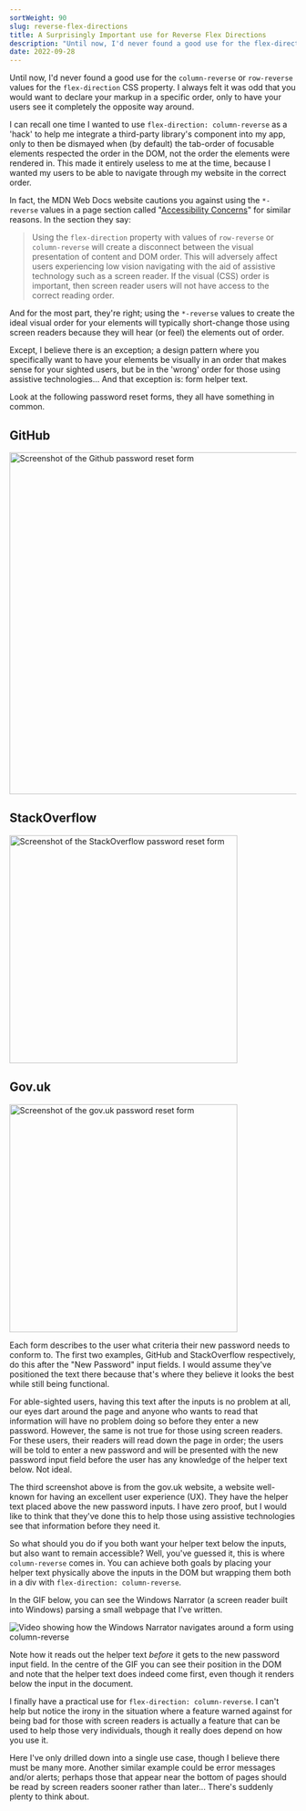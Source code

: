 ```yaml
---
sortWeight: 90
slug: reverse-flex-directions
title: A Surprisingly Important use for Reverse Flex Directions
description: "Until now, I'd never found a good use for the flex-direction: column-reverse CSS values. I always felt it was odd that you would want to declare your markup in a specific order, only to have your users see it completely the opposite way around. Yet there's at least one use for it that can actually help to make your content more accessible."
date: 2022-09-28
---
```



Until now, I'd never found a good use for the `column-reverse` or `row-reverse` values for the `flex-direction` CSS property.
I always felt it was odd that you would want to declare your markup in a specific order,
only to have your users see it completely the opposite way around.

I can recall one time I wanted to use `flex-direction: column-reverse` as a 'hack'
to help me integrate a third-party library's component into my app,
only to then be dismayed when (by default) the tab-order of focusable elements respected the order in the DOM,
not the order the elements were rendered in.
This made it entirely useless to me at the time, because I wanted my users to be able to navigate through my
website in the correct order.

In fact, the MDN Web Docs website cautions you against using the `*-reverse` values in a page section called
"[Accessibility Concerns](https://developer.mozilla.org/en-US/docs/Web/CSS/flex-direction#accessibility_concerns)" for similar reasons.
In the section they say:

> Using the `flex-direction` property with values of `row-reverse` or `column-reverse` will create a disconnect
> between the visual presentation of content and DOM order.
> This will adversely affect users experiencing low vision navigating with the aid of assistive technology such as a screen reader.
> If the visual (CSS) order is important, then screen reader users will not have access to the correct reading order.

And for the most part, they're right; using the `*-reverse` values to create the ideal visual order for your
elements will typically short-change those using screen readers because they will hear (or feel) the elements out of order.

Except, I believe there is an exception;
a design pattern where you specifically want to have your elements be visually in an order that makes sense for your sighted users,
but be in the 'wrong' order for those using assistive technologies... And that exception is: form helper text.

Look at the following password reset forms, they all have something in common.

## GitHub

<img
  src={GitHubPasswordReset.src}
  alt="Screenshot of the Github password reset form"
  title="Screenshot of the Github password reset form"
  width="600"
/>

## StackOverflow

<img
  src={StackOverflowPasswordReset.src}
  alt="Screenshot of the StackOverflow password reset form"
  title="Screenshot of the StackOverflow password reset form"
  width="400"
/>

## Gov.uk

<img
  src={GovUkPasswordReset.src}
  alt="Screenshot of the gov.uk password reset form"
  title="Screenshot of the gov.uk password reset form"
  width="400"
/>

Each form describes to the user what criteria their new password needs to conform to.
The first two examples, GitHub and StackOverflow respectively, do this after the "New Password" input fields.
I would assume they've positioned the text there because that's where they believe it looks the best while still being functional.

For able-sighted users, having this text after the inputs is no problem at all, our eyes dart around the page
and anyone who wants to read that information will have no problem doing so before they enter a new password.
However, the same is not true for those using screen readers.
For these users, their readers will read down the page in order;
the users will be told to enter a new password and will be presented with the new password input field before
the user has any knowledge of the helper text below. Not ideal.

The third screenshot above is from the gov.uk website, a website well-known for having an excellent user experience (UX).
They have the helper text placed above the new password inputs.
I have zero proof, but I would like to think that they've done this to help those using
assistive technologies see that information before they need it.

So what should you do if you both want your helper text below the inputs, but also want to remain accessible?
Well, you've guessed it, this is where `column-reverse` comes in.
You can achieve both goals by placing your helper text physically above the inputs in the DOM but wrapping them
both in a div with `flex-direction: column-reverse`.

In the GIF below, you can see the Windows Narrator (a screen reader built into Windows) parsing a small webpage that I've written.

<img
  src={ScreenReader.src}
  alt="Video showing how the Windows Narrator navigates around a form using column-reverse"
  title="Video showing how the Windows Narrator navigates around a form using column-reverse"
/>

Note how it reads out the helper text _before_ it gets to the new password input field.
In the centre of the GIF you can see their position in the DOM and note that the helper text does indeed come first,
even though it renders below the input in the document.

I finally have a practical use for `flex-direction: column-reverse`.
I can't help but notice the irony in the situation where a feature warned against for being
bad for those with screen readers is actually a feature that can be used to help those very individuals,
though it really does depend on how you use it.

Here I've only drilled down into a single use case, though I believe there must be many more.
Another similar example could be error messages and/or alerts;
perhaps those that appear near the bottom of pages should be read by screen readers sooner rather than later...
There's suddenly plenty to think about.
